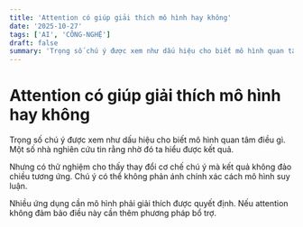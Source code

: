 ```yaml
---
title: 'Attention có giúp giải thích mô hình hay không'
date: '2025-10-27'
tags: ['AI', 'CÔNG-NGHỆ']
draft: false
summary: 'Trọng số chú ý được xem như dấu hiệu cho biết mô hình quan tâm điều gì.'
---
```


# Attention có giúp giải thích mô hình hay không

Trọng số chú ý được xem như dấu hiệu cho biết mô hình quan tâm điều gì.
Một số nhà nghiên cứu tin rằng nhờ đó ta hiểu được kết quả.

Nhưng có thử nghiệm cho thấy thay đổi cơ chế chú ý
mà kết quả không đảo chiều tương ứng.
Chú ý có thể không phản ánh chính xác cách mô hình suy luận.

Nhiều ứng dụng cần mô hình phải giải thích được quyết định.
Nếu attention không đảm bảo điều này cần thêm phương pháp bổ trợ.
